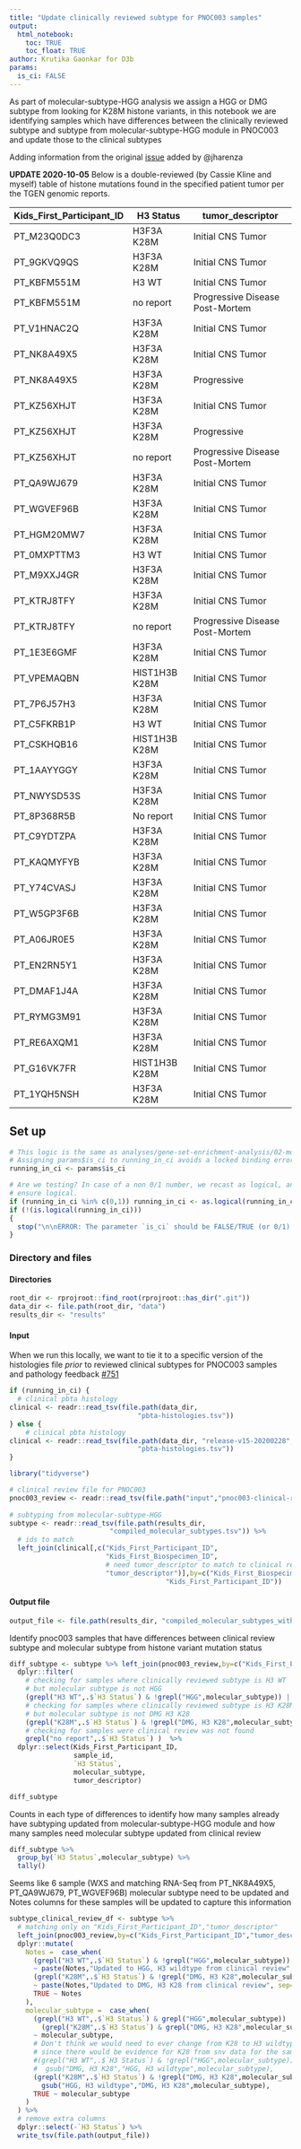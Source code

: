 ```yaml
---
title: "Update clinically reviewed subtype for PNOC003 samples"
output: 
  html_notebook:
    toc: TRUE
    toc_float: TRUE
author: Krutika Gaonkar for D3b
params:
  is_ci: FALSE
---
```


As part of molecular-subtype-HGG analysis we assign a HGG or DMG subtype from looking for K28M histone variants, in this notebook we are identifying samples which have differences between the clinically reviewed subtype and subtype from molecular-subtype-HGG module in PNOC003 and update
those to the clinical subtypes

Adding information from the original [issue](https://github.com/AlexsLemonade/OpenPBTA-analysis/issues/751) added by @jharenza 
 
**UPDATE 2020-10-05** 
Below is a double-reviewed (by Cassie Kline and myself) table of histone mutations found in the specified patient tumor per the TGEN genomic reports. 

Kids_First_Participant_ID | H3 Status | tumor_descriptor
-- | -- | --
PT_M23Q0DC3 | H3F3A K28M | Initial CNS Tumor
PT_9GKVQ9QS | H3F3A K28M | Initial CNS Tumor
PT_KBFM551M | H3 WT | Initial CNS Tumor
PT_KBFM551M | no report | Progressive   Disease Post-Mortem
PT_V1HNAC2Q | H3F3A K28M | Initial CNS Tumor
PT_NK8A49X5 | H3F3A K28M | Initial CNS Tumor
PT_NK8A49X5 | H3F3A K28M | Progressive
PT_KZ56XHJT | H3F3A K28M | Initial CNS Tumor
PT_KZ56XHJT | H3F3A K28M | Progressive
PT_KZ56XHJT | no report | Progressive   Disease Post-Mortem
PT_QA9WJ679 | H3F3A K28M | Initial CNS Tumor
PT_WGVEF96B | H3F3A K28M | Initial CNS Tumor
PT_HGM20MW7 | H3F3A K28M | Initial CNS Tumor
PT_0MXPTTM3 | H3 WT | Initial CNS Tumor
PT_M9XXJ4GR | H3F3A K28M | Initial CNS Tumor
PT_KTRJ8TFY | H3F3A K28M | Initial CNS Tumor
PT_KTRJ8TFY | no report | Progressive   Disease Post-Mortem
PT_1E3E6GMF | H3F3A K28M | Initial CNS Tumor
PT_VPEMAQBN | HIST1H3B K28M | Initial CNS Tumor
PT_7P6J57H3 | H3F3A K28M | Initial CNS Tumor
PT_C5FKRB1P | H3 WT | Initial CNS Tumor
PT_CSKHQB16 | HIST1H3B K28M | Initial CNS Tumor
PT_1AAYYGGY | H3F3A K28M | Initial CNS Tumor
PT_NWYSD53S | H3F3A K28M | Initial CNS Tumor
PT_8P368R5B | No report | Initial CNS Tumor
PT_C9YDTZPA | H3F3A K28M | Initial CNS Tumor
PT_KAQMYFYB | H3F3A K28M | Initial CNS Tumor
PT_Y74CVASJ | H3F3A K28M | Initial CNS Tumor
PT_W5GP3F6B | H3F3A K28M | Initial CNS Tumor
PT_A06JR0E5 | H3F3A K28M | Initial CNS Tumor
PT_EN2RN5Y1 | H3F3A K28M | Initial CNS Tumor
PT_DMAF1J4A | H3F3A K28M | Initial CNS Tumor
PT_RYMG3M91 | H3F3A K28M | Initial CNS Tumor
PT_RE6AXQM1 | H3F3A K28M | Initial CNS Tumor
PT_G16VK7FR | HIST1H3B K28M | Initial CNS Tumor
PT_1YQH5NSH | H3F3A K28M | Initial CNS Tumor

## Set up 

```r
# This logic is the same as analyses/gene-set-enrichment-analysis/02-model-gsea.Rmd
# Assigning params$is_ci to running_in_ci avoids a locked binding error
running_in_ci <- params$is_ci

# Are we testing? In case of a non 0/1 number, we recast as logical, and then 
# ensure logical.
if (running_in_ci %in% c(0,1)) running_in_ci <- as.logical(running_in_ci)
if (!(is.logical(running_in_ci)))
{
  stop("\n\nERROR: The parameter `is_ci` should be FALSE/TRUE (or 0/1).")
}
```


### Directory and files

#### Directories

```r
root_dir <- rprojroot::find_root(rprojroot::has_dir(".git"))
data_dir <- file.path(root_dir, "data")
results_dir <- "results"
```


#### Input

When we run this locally, we want to tie it to a specific version of the histologies file _prior_ to reviewed clinical subtypes for PNOC003 samples and pathology feedback [#751](https://github.com/AlexsLemonade/OpenPBTA-analysis/issues/751)

```r
if (running_in_ci) {
  # clinical pbta histology
clinical <- readr::read_tsv(file.path(data_dir, 
                                "pbta-histologies.tsv")) 
} else {
    # clinical pbta histology
clinical <- readr::read_tsv(file.path(data_dir, "release-v15-20200228",
                                "pbta-histologies.tsv")) 
}
```


```r
library("tidyverse")

# clinical review file for PNOC003 
pnoc003_review <- readr::read_tsv(file.path("input","pnoc003-clinical-review.tsv"))
  
# subtyping from molecular-subtype-HGG
subtype <- readr::read_tsv(file.path(results_dir,
                         "compiled_molecular_subtypes.tsv")) %>%  
  # ids to match
  left_join(clinical[,c("Kids_First_Participant_ID",
                        "Kids_First_Biospecimen_ID",
                        # need tumor_descriptor to match to clinical review
                        "tumor_descriptor")],by=c("Kids_First_Biospecimen_ID",
                                       "Kids_First_Participant_ID")) 

```

#### Output file

```r
output_file <- file.path(results_dir, "compiled_molecular_subtypes_with_clinical_feedback.tsv")
```


Identify pnoc003 samples that have differences between clinical review subtype
and molecular subtype from histone variant mutation status

```r
diff_subtype <- subtype %>% left_join(pnoc003_review,by=c("Kids_First_Participant_ID","tumor_descriptor")) %>% 
  dplyr::filter(
    # checking for samples where clinically reviewed subtype is H3 WT
    # but molecular subtype is not HGG
    (grepl("H3 WT",.$`H3 Status`) & !grepl("HGG",molecular_subtype)) |
    # checking for samples where clinically reviewed subtype is H3 K28M
    # but molecular subtype is not DMG H3 K28
    (grepl("K28M",.$`H3 Status`) & !grepl("DMG, H3 K28",molecular_subtype)) | 
    # checking for samples were clinical review was not found  
    grepl("no report",.$`H3 Status`) )  %>%
  dplyr::select(Kids_First_Participant_ID,
                sample_id,
                `H3 Status`,
                molecular_subtype,
                tumor_descriptor)

diff_subtype

```

Counts in each type of differences to identify how many samples already 
have subtyping updated from molecular-subtype-HGG module and how many
samples need molecular subtype updated from clinical review

```r

diff_subtype %>% 
  group_by(`H3 Status`,molecular_subtype) %>%
  tally()

```


Seems like 6 sample (WXS and matching RNA-Seq from PT_NK8A49X5, PT_QA9WJ679, PT_WGVEF96B) molecular subtype 
need to be updated and Notes columns for these samples will be updated to capture this 
information

```r
subtype_clinical_review_df <- subtype %>%
  # matching only on "Kids_First_Participant_ID","tumor_descriptor"
  left_join(pnoc003_review,by=c("Kids_First_Participant_ID","tumor_descriptor")) %>% 
  dplyr::mutate(
    Notes =  case_when(
      (grepl("H3 WT",.$`H3 Status`) & !grepl("HGG",molecular_subtype)) 
      ~ paste(Notes,"Updated to HGG, H3 wildtype from clinical review",sep=","),
      (grepl("K28M",.$`H3 Status`) & !grepl("DMG, H3 K28",molecular_subtype)) 
      ~ paste(Notes,"Updated to DMG, H3 K28 from clinical review", sep=","),
      TRUE ~ Notes
    ),
    molecular_subtype =  case_when(
      (grepl("H3 WT",.$`H3 Status`) & grepl("HGG",molecular_subtype)) |
        (grepl("K28M",.$`H3 Status`) & grepl("DMG, H3 K28",molecular_subtype)) 
      ~ molecular_subtype,
      # Don't think we would need to ever change from K28 to H3 wildtype
      # since there would be evidence for K28 from snv data for the sample
      #(grepl("H3 WT",.$`H3 Status`) & !grepl("HGG",molecular_subtype)) ~ 
      #  gsub("DMG, H3 K28","HGG, H3 wildtype",molecular_subtype),
      (grepl("K28M",.$`H3 Status`) & !grepl("DMG, H3 K28",molecular_subtype)) ~ 
        gsub("HGG, H3 wildtype","DMG, H3 K28",molecular_subtype),
      TRUE ~ molecular_subtype
    )
  ) %>%
  # remove extra columns 
  dplyr::select(-`H3 Status`) %>%
  write_tsv(file.path(output_file))
  
```

